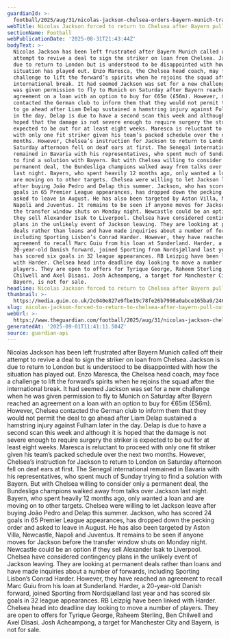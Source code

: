 ```yaml
---
guardianId: >-
  football/2025/aug/31/nicolas-jackson-chelsea-orders-bayern-munich-transfer-window
webTitle: Nicolas Jackson forced to return to Chelsea after Bayern pull out of deal
sectionName: Football
webPublicationDate: '2025-08-31T21:43:44Z'
bodyText: >-
  Nicolas Jackson has been left frustrated after Bayern Munich called off their
  attempt to revive a deal to sign the striker on loan from Chelsea. Jackson is
  due to return to London but is understood to be disappointed with how the
  situation has played out. Enzo Maresca, the Chelsea head coach, may face a
  challenge to lift the forward’s spirits when he rejoins the squad after the
  international break. It had seemed Jackson was set for a new challenge when he
  was given permission to fly to Munich on Saturday after Bayern reached an
  agreement on a loan with an option to buy for €65m (£56m). However, Chelsea
  contacted the German club to inform them that they would not permit the deal
  to go ahead after Liam Delap sustained a hamstring injury against Fulham later
  in the day. Delap is due to have a second scan this week and although it is
  hoped that the damage is not severe enough to require surgery the striker is
  expected to be out for at least eight weeks. Maresca is reluctant to proceed
  with only one fit striker given his team’s packed schedule over the next two
  months. However, Chelsea’s instruction for Jackson to return to London on
  Saturday afternoon fell on deaf ears at first. The Senegal international
  remained in Bavaria with his representatives, who spent much of Sunday trying
  to find a solution with Bayern. But with Chelsea willing to consider only a
  permanent deal, the Bundesliga champions walked away from talks over Jackson
  last night. Bayern, who spent heavily 12 months ago, only wanted a loan and
  are moving on to other targets. Chelsea were willing to let Jackson leave
  after buying João Pedro and Delap this summer. Jackson, who has scored 24
  goals in 65 Premier League appearances, has dropped down the pecking order and
  asked to leave in August. He has also been targeted by Aston Villa, Newcastle,
  Napoli and Juventus. It remains to be seen if anyone moves for Jackson before
  the transfer window shuts on Monday night. Newcastle could be an option if
  they sell Alexander Isak to Liverpool. Chelsea have considered contingency
  plans in the unlikely event of Jackson leaving. They are looking at permanent
  deals rather than loans and have made inquiries about a number of forwards,
  including Sporting Lisbon’s Conrad Harder. However, they have reached an
  agreement to recall Marc Guiu from his loan at Sunderland. Harder, a
  20-year-old Danish forward, joined Sporting from Nordsjælland last year and
  has scored six goals in 32 league appearances. RB Leizpig have been linked
  with Harder. Chelsea head into deadline day looking to move a number of
  players. They are open to offers for Tyrique George, Raheem Sterling, Ben
  Chilwell and Axel Disasi. Josh Acheampong, a target for Manchester City and
  Bayern, is not for sale.
headline: Nicolas Jackson forced to return to Chelsea after Bayern pull out of deal
thumbnail: >-
  https://media.guim.co.uk/2c040e827e9fbe19c78fe26b7998a0abce165ba9/246_517_6550_5240/500.jpg
slug: nicolas-jackson-forced-to-return-to-chelsea-after-bayern-pull-out-of-deal
webUrl: >-
  https://www.theguardian.com/football/2025/aug/31/nicolas-jackson-chelsea-orders-bayern-munich-transfer-window
generatedAt: '2025-09-01T11:41:11.504Z'
source: guardian-api
---
```

Nicolas Jackson has been left frustrated after Bayern Munich called off their attempt to revive a deal to sign the striker on loan from Chelsea. Jackson is due to return to London but is understood to be disappointed with how the situation has played out. Enzo Maresca, the Chelsea head coach, may face a challenge to lift the forward’s spirits when he rejoins the squad after the international break. It had seemed Jackson was set for a new challenge when he was given permission to fly to Munich on Saturday after Bayern reached an agreement on a loan with an option to buy for €65m (£56m). However, Chelsea contacted the German club to inform them that they would not permit the deal to go ahead after Liam Delap sustained a hamstring injury against Fulham later in the day. Delap is due to have a second scan this week and although it is hoped that the damage is not severe enough to require surgery the striker is expected to be out for at least eight weeks. Maresca is reluctant to proceed with only one fit striker given his team’s packed schedule over the next two months. However, Chelsea’s instruction for Jackson to return to London on Saturday afternoon fell on deaf ears at first. The Senegal international remained in Bavaria with his representatives, who spent much of Sunday trying to find a solution with Bayern. But with Chelsea willing to consider only a permanent deal, the Bundesliga champions walked away from talks over Jackson last night. Bayern, who spent heavily 12 months ago, only wanted a loan and are moving on to other targets. Chelsea were willing to let Jackson leave after buying João Pedro and Delap this summer. Jackson, who has scored 24 goals in 65 Premier League appearances, has dropped down the pecking order and asked to leave in August. He has also been targeted by Aston Villa, Newcastle, Napoli and Juventus. It remains to be seen if anyone moves for Jackson before the transfer window shuts on Monday night. Newcastle could be an option if they sell Alexander Isak to Liverpool. Chelsea have considered contingency plans in the unlikely event of Jackson leaving. They are looking at permanent deals rather than loans and have made inquiries about a number of forwards, including Sporting Lisbon’s Conrad Harder. However, they have reached an agreement to recall Marc Guiu from his loan at Sunderland. Harder, a 20-year-old Danish forward, joined Sporting from Nordsjælland last year and has scored six goals in 32 league appearances. RB Leizpig have been linked with Harder. Chelsea head into deadline day looking to move a number of players. They are open to offers for Tyrique George, Raheem Sterling, Ben Chilwell and Axel Disasi. Josh Acheampong, a target for Manchester City and Bayern, is not for sale.
